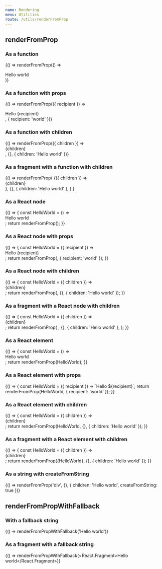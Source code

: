 ```yaml
---
name: Rendering
menu: Utilities
route: /utils/renderFromProp
---
```



## renderFromProp

### As a function

<Playground>{() => renderFromProp(() => <div>Hello world</div>)}</Playground>

### As a function with props

<Playground>{() => renderFromProp(({ recipient }) => <div>Hello {recipient}</div>, { recipient: 'world' })}</Playground>

### As a function with children

<Playground>
  {() => renderFromProp(({ children }) => <div>{children}</div>, {}, { children: 'Hello world' })}
</Playground>

### As a fragment with a function with children

<Playground>
  {() =>
    renderFromProp(
      <React.Fragment>{({ children }) => <div>{children}</div>}</React.Fragment>,
      {},
      { children: 'Hello world' },
    )
  }
</Playground>

### As a React node

<Playground>
  {() => {
    const HelloWorld = () => <div>Hello world</div>;
    return renderFromProp(<HelloWorld />);
  }}
</Playground>

### As a React node with props

<Playground>
  {() => {
    const HelloWorld = ({ recipient }) => <div>Hello {recipient}</div>;
    return renderFromProp(<HelloWorld />, { recipient: 'world' });
  }}
</Playground>

### As a React node with children

<Playground>
  {() => {
    const HelloWorld = ({ children }) => <div>{children}</div>;
    return renderFromProp(<HelloWorld />, {}, { children: 'Hello world' });
  }}
</Playground>

### As a fragment with a React node with children

<Playground>
  {() => {
    const HelloWorld = ({ children }) => <div>{children}</div>;
    return renderFromProp(
      <React.Fragment>
        <HelloWorld />
      </React.Fragment>,
      {},
      { children: 'Hello world' },
    );
  }}
</Playground>

### As a React element

<Playground>
  {() => {
    const HelloWorld = () => <div>Hello world</div>;
    return renderFromProp(HelloWorld);
  }}
</Playground>

### As a React element with props

<Playground>
  {() => {
    const HelloWorld = ({ recipient }) => `Hello ${recipient}`;
    return renderFromProp(HelloWorld, { recipient: 'world' });
  }}
</Playground>

### As a React element with children

<Playground>
  {() => {
    const HelloWorld = ({ children }) => <div>{children}</div>;
    return renderFromProp(HelloWorld, {}, { children: 'Hello world' });
  }}
</Playground>

### As a fragment with a React element with children

<Playground>
  {() => {
    const HelloWorld = ({ children }) => <div>{children}</div>;
    return renderFromProp(<React.Fragment>{HelloWorld}</React.Fragment>, {}, { children: 'Hello world' });
  }}
</Playground>

### As a string with createFromString

<Playground>{() => renderFromProp('div', {}, { children: 'Hello world', createFromString: true })}</Playground>

## renderFromPropWithFallback

### With a fallback string

<Playground>{() => renderFromPropWithFallback('Hello world')}</Playground>

### As a fragment with a fallback string

<Playground>{() => renderFromPropWithFallback(<React.Fragment>Hello world</React.Fragment>)}</Playground>
